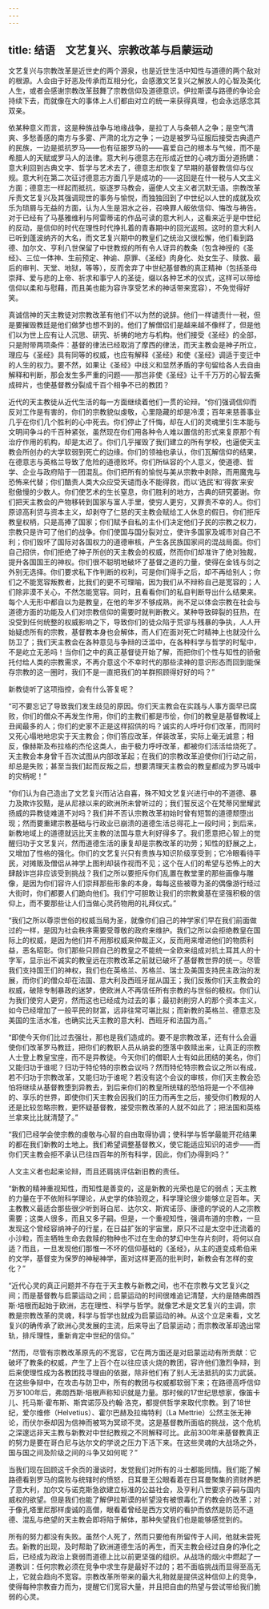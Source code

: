 ```yaml
---
---
---
```

title: 结语　文艺复兴、宗教改革与启蒙运动
---




文艺复兴与宗教改革是近世史的两个源泉，也是近世生活中知性与道德的两个敌对的根源。人会由于好恶及传承而互相分化，会感激文艺复兴之解放人的心智及美化人生，或者会感谢宗教改革鼓舞了宗教信仰及道德意识。伊拉斯谟与路德的争论会持续下去，而就像在大的事体上人们都由对立的统一来获得真理，也会永远感念其双亲。

依某种意义而言，这是种族战争与地缘战争，是拉丁人与条顿人之争；是空气清爽、多愁善感的南方与多雾、严肃的北方之争；一边是被罗马征服后接受古典遗产的民族，一边是抵抗罗马——也有征服罗马的——喜爱自己的根本与气候，而不是希腊人的天赋或罗马人的法律。意大利与德意志在形成近世的心魂方面分道扬镳：意大利回到古典文字、哲学与艺术去了，德意志却恢复了早期的基督教信仰与仪规。意大利在第二次征讨德意志方面几乎是成功的——这回是在什一税与人文主义方面；德意志一样起而抵抗，驱逐罗马教会，逼使人文主义者沉默无语。宗教改革斥责文艺复兴及其强调现世的事务与愉悦，而独独回到了中世纪以人世的成就及欢乐为琐屑与无益的方面，认为人生是泪水之谷，召唤罪人皈依信仰、悔改与祷告。对于已经有了马基雅维利与阿雷蒂诺的作品可读的意大利人，这看来近乎是中世纪的反动，是信仰的时代在理性时代挣扎着的青春期中的回光返照。这时的意大利人已听到蓬波纳齐的大名，而文艺复兴期中的教皇们之统治又很松懈，他们看到路德、加尔文、亨利八世保留了中世教规的所有令人讶异的教条（包含神授的《圣经》、三位一体神、生前预定、神谕、原罪、《圣经》肉身化、处女生子、赎救、最后的审判、天堂、地狱，等等），反而舍弃了中世纪基督教的真正精神（包括圣母崇拜、爱与悲的上帝、祈求和事宁人的圣徒，缀以各种艺术的仪式，这样可以带给信仰以柔和与慰藉，而且美也能为容许享受艺术的神话带来宽容），不免觉得好笑。

真诚信神的天主教徒对宗教改革有他们不以为然的说辞。他们一样谴责什一税，但是要摧毁教廷是他们做梦也想不到的。他们了解僧侣们是越来越不像样了，但是他们以为世上应有让人沉思、研究、祈祷的地方与机构。他们接受《圣经》的全部，只是附带两项条件：基督的律法已经取消了摩西的律法，而天主教会是神子所立，理应与《圣经》具有同等的权威，也应有解释《圣经》和使《圣经》调适于变迁中的人生的权力。要不然，如果让《圣经》中歧义和显然矛盾的字句留给各人去自由解释和判断，那会发生多严重的问题——那岂非使《圣经》让千千万万的心智去撕成碎片，也使基督教分裂成千百个相争不已的教团？

近代的天主教徒从近代生活的每一方面继续着他们一贯的论辩。“你们强调信仰而反对工作是有害的，你们的宗教貌似虔敬，心里隐藏的却是冷漠；百年来慈善事业几乎在你们几个胜利的心中死去。你们停止了忏悔，却在人们的灵魂里引生本能与文明间争斗的千百种紧张，虽然现在你们用各种令人难以置信的形式来复原那个有治疗作用的机构，却是太迟了。你们几乎摧毁了我们建立的所有学校，也逼使天主教会所创办的大学软弱到死亡的边缘。你们的领袖也承认，你们瓦解信仰的结果，在德意志与英格兰导致了危险的道德败坏。你们所纵容的个人意义，使道德、哲学、企业与政府陷于一团混乱。你们把所有的愉悦与美从宗教中剥除，而用魔鬼与恐怖来代替；你们酷责人类大众应受天谴而永不能得救，而以‘选民’和‘得救’来安慰傲慢的少数人。你们使艺术的生长窒息，你们胜利的地方，古典的研究萎谢。你们把天主教会的产物移转到国家与富人手里，使穷人更穷，又罪责不幸的人。你们原谅高利贷与资本主义，却剥夺了仁慈的天主教会赋给工人休息的假日。你们拒斥教皇权柄，只是高捧了国家；你们赋予自私的主仆们决定他们子民的宗教之权力，宗教只是许可了他们的战争。你们使国与国分裂对立，使许多国家及城市对自己不利；你们毁坏了国际对各国权力的道德审核，产生各民族国家间的混战局面。你们自己招供，你们拒绝了神子所创的天主教会的权威，然而你们却准许了绝对独裁，提升各国国王的神权。你们很不聪明地破坏了基督之道的力量，使得在金钱与剑之外别无选择。你们要求私下作判断的权利，可是你们得手之后，却不再给别人；你们之不能宽容叛教者，比我们的更不可理喻，因为我们从不辩称自己是宽容的；人们除非漠不关心，不然怎能宽容。同时，且看看你们的私自判断导出什么结果来。每个人无形中都自以为是教皇，在他的年岁不够成熟，尚不足以体会宗教在社会与道德方面的功能及人们对宗教信仰的需要时就判断教义。某种导致碎裂的狂热，在没受到任何统整的权威影响之下，导致你们的徒众陷于荒谬与残暴的争执，人人开始疑虑所有的宗教，基督教本身也会解体，而人们在面对死亡时精神上也就没什么防卫了；我们天主教会在各种意见与争辩的泛滥中，在各种科学与哲学的时髦中，不是屹立无恙吗！当你们之中的真正基督徒开始了解，而把你们个性与知性的骄傲托付给人类的宗教需求，不再介意这个不幸时代的那些渎神的意识形态而回到能保存宗教的这一圈时，我们不是一直把我们的羊群照顾得好好的吗？”

新教徒听了这项指控，会有什么答复呢？

“可不要忘记了导致我们发生歧见的原因。你们天主教会在实践与人事方面早已腐败，你们的僧众不再发生作用，你们的主教们都是市侩，你们的教皇是基督教域上丑闻最多的人；你们的史家不正是这样招供的吗？诚实的人呼吁你们改革，而同时又死心塌地地忠实于天主教会；你们答应改革，佯装改革，实际上毫无诚意；相反，像赫斯及布拉格的杰伦这类人，由于极力呼吁改革，都被你们活活给烧死了。天主教会本身曾千百次试图从内部改革起；在我们的宗教改革迫使你们行动之前，却总是失败；甚至当我们起而反叛之后，想要清理天主教会的教皇都成为罗马城中的灾柄呢！”

“你们认为自己造出了文艺复兴而沾沾自喜，殊不知文艺复兴进行中的不道德、暴力及欺诈狡黠，是从尼禄以来的欧洲所未曾听过的；我们誓反这个在梵蒂冈里耀武扬威的异教徒难道不对吗？我们并不否认宗教改革初始时曾有短暂的道德颓堕出现；然而要重建宗教基础与行政业已崩溃的道德生活总得花上一段时间；到后来，新教地域上的道德就远比天主教的法国与意大利好得多了。我们愿意把心智上的觉醒归功于文艺复兴，然而道德生活的康复却是宗教改革的功劳；知性的舒展之上，又增加了性格的强化。你们的文艺复兴只有贵族与知识阶级享受到；它冷眼看待平民，对摊贩及僧侣从神学上图利却装作视而不见；这个在人们的希望与恐怖上的大肆敲诈岂非应该受到挑战？我们之所以要拒斥你们乱置在教堂里的那些画像与雕像，是因为你们容许人们崇拜那些形象的本身，每每这些被尊为圣的偶像游行经过大街时，你们都要人们跪向他们。我们宁可胆敢让我们的宗教奠基在坚强积极的信仰上，而不要那些让人们当做心灵药物用的礼拜仪式。”

“我们之所以尊崇世俗的权威当局为圣，就像你们自己的神学家们早在我们前面做过的一样，是因为社会秩序需要受尊敬的政府来维护。我们之所以会拒绝教皇在国际上的权威，是因为他们并不用那权威来仲裁正义，反而用来增进他们的物质利益，恶名昭彰。你们那些只顾自己的教皇之不能统一全欧来组成对抗土耳其人的十字军，显示出不诚实的教皇远在宗教改革之前就已破坏了基督教世界的统一。尽管我们支持国王们的神权，我们也在英格兰、苏格兰、瑞士及美国支持民主政治的发展，而你们的僧众却在法国、意大利及西班牙屈从国王；我们反叛你们天主教会的权威，破除专制暴政的迷梦，使欧洲人不再信任所有宗教的与世俗的极权。你们认为我们使穷人更穷，然而这也已经成为过去的事；最初剥削穷人的那个资本主义，如今已经增加了一般平民的财富，远非往常可堪比拟；而新教的英格兰、德意志及美国的生活水准，也确实比天主教的意大利、西班牙和法国为高。”

“即使今天你们比过去强壮，那也是我们造成的。要不是宗教改革，还有什么会逼使你们改革罗马教廷，把你们的教职人员从纳妾的堕落中救赎出来，让真正的宗教人士登上教皇宝座，而不是异教徒。今天你们的僧职人士有如此团结的美名，你们又能归功于谁呢？归功于特伦特的宗教会议吗？然而特伦特宗教会议之所以有成，若不归功于宗教改革，又能归功于谁呢？若没有这个会议的审核，你们天主教会恐怕将继续从基督教堕到异教去，到后来你们的教皇所统辖的恐怕将是一个不信神的、享乐的世界，即使你们天主教会因我们的压力而再生之后，接受你们教规的人还是比较忽略宗教，更怀疑基督教，接受宗教改革的人就不如此了；把法国和英格兰拿来比比就清楚了。”

“我们已经学会使宗教的虔敬与心智的自由取得协调；使科学与哲学最能开花结果的都在我们新教的土地上。我们希望调整基督教义，使它能适应知识的进步——而你们天主教会拒不承认已往四百年的所有科学，因此，你们办得到吗？”

人文主义者也起来论辩，而且还肩挑评估新旧教的责任。

“新教的精神重视知性，而知性是善变的，这是新教的光荣也是它的弱点；天主教的力量在于不依附科学理论，从史学的体验观之，科学理论很少能够立足百年。天主教教义最适合那些很少听到哥白尼、达尔文、斯宾诺莎、康德的学说的人之宗教需要；这类人很多，而且又多子嗣。但是，一个重视知性，强调布道的宗教，一旦发现这个曾经容纳神子的行星，在日益扩张的宇宙里，原只不过是太空中迁流着的小沙粒，而主牺牲生命去救赎的物种也不过在生命的梦幻中生存片刻时，将何以自适？而且，一旦发现他们那惟一不坏的信仰基础的《圣经》，从主的道变成希伯来的文学，基督变为保罗的神秘神学，面对这样更高的批判时，新教会有怎样的变化？”

“近代心灵的真正问题并不存在于天主教与新教之间，也不在宗教与文艺复兴之间；而是基督教与启蒙运动之间；启蒙运动的时间很难追记清楚，大约是随弗朗西斯·培根而起始于欧洲，志在理性、科学与哲学。就像艺术是文艺复兴的主调，宗教是宗教改革的灵魂，科学与哲学也就成为启蒙运动的神。从这个立足来看，文艺复兴的确传承了欧洲心灵发展的主流，后来导出了启蒙运动；而宗教改革却逸出常轨，排斥理性，重新肯定中世纪的信仰。”

“然而，尽管有宗教改革原先的不宽容，它在两方面还是对启蒙运动有所贡献：它破坏了教条的权威，产生了上百个在以往应该火烧的教团，容许他们激烈争辩，到后来使理性成为各教团找寻理由的依据，除非他们有了别人无法抵抗的实力武装。在这些争辩中，在攻击与防卫中，所有的教团与权威都软弱下来；在路德高呼信仰万岁100年后，弗朗西斯·培根声称知识就是力量。那时候的17世纪思想家，像笛卡儿、托马斯·霍布斯、斯宾诺莎及约翰·洛克，都提供哲学来取代宗教。到了18世纪，爱尔维修（Helvetius）、霍尔巴赫及拉梅特利（La Mettrie）公然主张无神论，而伏尔泰却因为信神而被骂为冥顽不灵。这是基督教所面临的挑战，这个危机之深邃远非天主教与新教对中世纪教规之不同解释可比。此前300年来基督教真正的努力是要在哥白尼与达尔文的学说之压力下活下来。在这些灵魂的大战场之外，国与国之间及阶级之间的斗争又如何呢？”

当我们现在回顾这千余页的漫谈时，发觉我们对所有的斗士都能同情。我们能了解路德看到罗马的腐败与统辖时的愤怒，日耳曼王公眼看着在日耳曼聚集的资财养肥了意大利，加尔文与诺克斯急欲建立标准的公益社会，及亨利八世要求子嗣与国内威权的欲望。但是我们也能了解伊拉斯谟的祈望没有被恨毒化了的教会的改革；对于像孔塔里尼那样虔诚的高僧，眼看着曾经是西方文明的看护而依然是防范不道德、混乱与绝望的天主教会即将陷于解体，那种失望我们也是能够感觉到的。

所有的努力都没有失败。虽然个人死了，然而只要他有所留传于人间，他就未尝死去。新教的出现，及时帮助了欧洲道德生活的再生，而天主教会经过自身的净化之后，已经成为政治上衰弱而道德上比以前更坚强的组织。从战场的烟火中燃起了一道教训：任何宗教必须在竞争中求生存是最好不过的；若不面临挑战而显得至高无上，它就会趋向不宽容。宗教改革所带来的最大礼物就是提供这种信仰上的竞争，使得每种宗教奋力而为，提醒它们宽容大量，并且把自由的热望与尝试带给我们脆弱的心灵。
